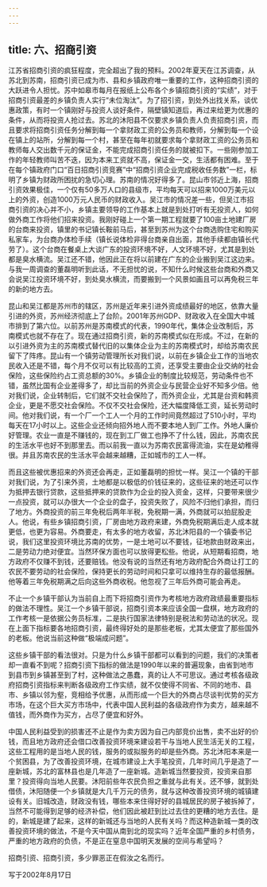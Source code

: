 ```yaml
---
---
---
```

title: 六、招商引资
---



江苏省招商引资的疯狂程度，完全超出了我的预料。2002年夏天在江苏调查，从苏北到苏南，招商引资已成为市、县和乡镇政府唯一重要的工作，这种招商引资的大跃进令人担忧。苏中如皋市每月在报纸上公布各个乡镇招商引资的“实绩”，对于招商引资最差的乡镇负责人实行“未位淘汰”。为了招引资，到处外出找关系，谈优惠政策，有时一个镇刚好与投资人谈好条件，隔壁镇知道后，再过来给更为优惠的条件，从而将投资人抢过去。苏北的沐阳县不仅要求乡镇负责人负责招商引资，而且要求将招商引资任务分解到每一个拿财政工资的公务员和教师，分解到每一个设在镇上的站所，分解到每一个村，甚至在每年初就要求每个拿财政工资的公务员和教师每人交出数千元的保证金，不能完成招商引资任务的就被扣下。一些刚参加工作的年轻教师叫苦不迭，因为本来工资就不高，保证金一交，生活都有困难。至于在每个镇政府门口“百日招商引资竞赛”中“招商引资企业完成税收任务数”一栏，标明了乡镇为财政所困扰的急切心理。苏南的情况好得多了。昆山市邻近上海，招商引资效果极佳，一个仅有50多万人口的县级市，平均每天可以招来1000万美元以上的外资，创造1000万元人民币的财政收入。吴江市的情况差一些，但吴江市招商引资的决心并不小，乡镇主要领导的工作基本上就是到处打听有无投资人，如何做外商工作将他们招来投资。我刚好碰上一个第一期工程就要了100亩土地建厂房的台商来投资，镇里的书记镇长鞍前马后，甚至到苏州为这个台商选购住宅和购买私家车，为台商办体检手续（镇长说体检非得台商亲自出面，其他手续都由镇长代劳了）。这个台商在餐桌上大谈广东的投资环境不好，人文环境不好，尤其是到处都是臭水横流。吴江还不错，他因此正在将以前建在广东的企业搬到吴江这边来。与我一周调查的董磊明听到此话，不无担忧的说，不知什么时候这些台商和外商又会说吴江投资环境不好，到处臭水横流，而要搬到一个风景如画且可以再免税三年的新的地方去。

昆山和吴江都是苏州市的辖区，苏州是近年来引进外资成绩最好的地区，依靠大量引进的外资，苏州经济彻底上了台阶。2001年苏州GDP、财政收入在全国大中城市排到了第六位。以前苏州是苏南模式的代表，1990年代，集体企业改制后，苏南模式也就不存在了。现在通过招商引资，新的苏南模式似在形成。不过，在新的以引进外资为主的苏南模式替代旧的以集体企业为主的苏南模式时，却给苏南农民留下了阵疼。昆山有一个镇劳动管理所长对我们说，以前在乡镇企业工作的当地农民收入还是不错，每个月不仅可以有比较高的工资，还享受主要由企业交纳的社会保险，这些保险约占工资总额的30%。乡镇企业的制度比较规范，劳动条件也不错，虽然比国有企业差得多了，却比当前的外资企业与民营企业好不知多少倍。他对我们说，企业转制后，它们就不交社会保险了，而外资企业，尤其是台资和韩资企业，更是不愿交社会保险。不仅不交社会保险，还大幅度降低工资，延长劳动时间。他对我们说，有一个厂一个工人一个月的工作时间竟然超过了510小时，平均每天在17小时以上。这些企业还倾向招外地人而不要本地人到厂工作。外地人廉价好管理。农业一直是不赚钱的，现在到工厂做工也挣不了什么钱，因此，苏南农民的生活水平也好不到那里去。而以前我一直以为苏南农民富得流油，实在是幼稚得很。并且苏南农民的生活水平会越来越糟，正如城市的工人一样。

而且这些被优惠招来的外资还会再走，正如董磊明的担忧一样。吴江一个镇的干部对我们说，为了引来外资，土地都是以极低的价钱征来的，这些征来的地还可以作为抵押去银行贷款，这些抵押来的贷款作为企业的投入资金，这样，只要带来很少一点投资，就可以办很大一个企业的盘子，投资失败了，风险不归他们承担，而归了地方。外商投资的前三年免税后两年半税，免税期一满，外商就可以拍屁股走人。他说，有些乡镇招商引资，厂房由地方政府来建，外商免税期满后走人成本就更低，也更为容易。外商要走，有太多的地方收留，苏北沐阳县的一个镇委书记说，我们这里投资环境比苏南的优势，一是土地可以不要钱，征地款由财政来出，二是劳动力绝对便宜。当然环保方面也可以放得更松些。他说，从短期看招商，地方政府不仅赚不到钱，还要赔钱。他没有说的当然还有地方政府配合外商让打工的农民不要劳动的社会保险，保持更长的劳动时间和只拿可以维持生存的最低报酬。他等着三年免税期满之后向这些外商收税。他忽视了三年后外商可能会再走。

不止一个乡镇干部认为当前自上而下将招商引资作为考核地方政府政绩最重要指标的做法不理性。吴江一个乡镇干部说，招商引资本来应该全国一盘棋，地方政府的工作考核一是依据公务员标准，二是执行国家法律特别是税法和劳动法的状况。现在上面下指标要各地招商引资，最终得好处的是那些老板，尤其太便宜了那些国外的老板。他说当前这种做“极端成问题”。

这些乡镇干部的看法很对。只是为什么乡镇干部都可以看到的问题，我们的决策者却一直看不到呢？招商引资下指标的做法是1990年以来的普遍现象，由省到地市到县市到乡镇甚至到了村，这种做法之愚蠢，真的让人不可思议。通过考核各级政府招商引资指标来判断各级政府工作实绩，就不仅使得不同省、不同的地市、县市、乡镇以邻为壑，竞相给予优惠，从而形成一个巨大的外商占尽谈判优势的买方市场，在这个巨大买方市场中，代表中国人民利益的各级政府作为卖方，越来越不值钱，而外商作为买方，占尽了便宜和好外。

中国人民利益受到的损害还不止是作为卖方因为自己内部竞价出售，卖不出好的价钱，而且地方政府还会借口改善投资环境来建设若干与当地人民生活无关的工程，这些工程用的是当地人民的钱，服务的或拟服务的却是些外商。苏北沐阳本来是一个贫困县，为了改善投资环境，在城市建设上大手笔投资，几年时间几乎是造了一座新城，苏北的富林县也是几年造了一座新城。造新城当然要投资，投资来自那里？投资得向当地人民要。沐阳前些年农民负担之重就与此有关。还不够，就到处借债，沐阳随便一个乡镇就是大几千万元的债务，就与这种改善投资环境的城镇建设有关。旧城改造，财政没有钱，哪些本来住得好好的县城居民的房子被拆掉了，当然不可能得到足够的经济补偿，他们因此被赶到比过去住的更糟的地方去住。是的，新城是建了起来，这样的新城还与当地的人民有关吗？而这种造新城一类的改善投资环境的做法，不是今天中国从南到北的现实吗？近年全国严重的乡村债务，严重的地方政府的负债，不是正在窒息中国明天发展的空间与希望吗？

招商引资、招商引资，多少罪恶正在假汝之名而行。

写于2002年8月17日